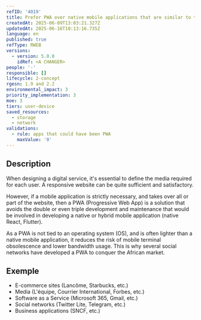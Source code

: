 ```yaml
---
refID: '4019'
title: Prefer PWA over native mobile applications that are similar to the website
createdAt: 2025-06-09T13:03:21.327Z
updatedAt: 2025-06-16T10:13:16.735Z
language: en
published: true
refType: RWEB
versions:
  - version: 5.0.0
    idRef: <A CHANGER>
people: '-'
responsible: []
lifecycle: 2-concept
rgesn: 1.9 and 2.2
environmental_impact: 3
priority_implementation: 3
moe: 3
tiers: user-device
saved_resources:
  - storage
  - network
validations:
  - rule: apps that could have been PWA
    maxValue: '0'
---
```


## Description

When designing a digital service, it's essential to define the media required for each user. A responsive website can be quite sufficient and satisfactory.

However, if a mobile application is strictly necessary, and takes over all or part of the website, then a PWA (Progressive Web App) is a solution that avoids the double or even triple development and maintenance that would be involved in developing a native or hybrid mobile application (native React, Flutter).

As a PWA is not tied to an operating system (OS), and is often lighter than a native mobile application, it reduces the risk of mobile terminal obsolescence and lower bandwidth usage. This is why several social networks have developed a PWA to conquer the African market.

## Exemple

* E-commerce sites (Lancôme, Starbucks, etc.)
* Media (L'équipe, Courrier International, Forbes, etc.)
* Software as a Service (Microsoft 365, Gmail, etc.)
* Social networks (Twitter Lite, Telegram, etc.)
* Business applications (SNCF, etc.)
